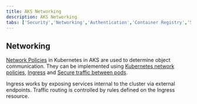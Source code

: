 ```yaml
---
title: AKS Networking
description: AKS Networking
tabs: ['Security','Networking','Authentication','Container Registry','Storage']
---
```

## Networking

[Network Policies](https://learn.microsoft.com/en-us/azure/aks/concepts-network) in Kubernetes in AKS are used to determine object communication.
They can be implemented using [Kubernetes network policies](https://learn.microsoft.com/en-us/azure/virtual-network/kubernetes-network-policies), [Ingress](https://learn.microsoft.com/en-us/azure/aks/ingress-basic?tabs=azure-cli) and [Secure traffic between pods](https://learn.microsoft.com/en-us/azure/aks/use-network-policies).

Ingress works by exposing services internal to the cluster via external endpoints. Traffic routing is controlled by rules defined on the Ingress resource.
